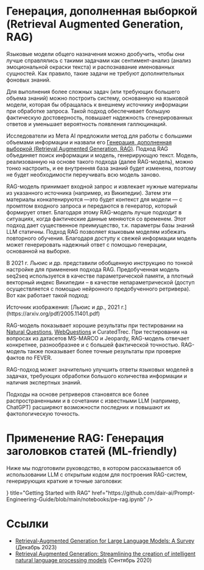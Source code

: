 # Генерация, дополненная выборкой (Retrieval Augmented Generation, RAG)


Языковые модели общего назначения можно дообучить, чтобы они лучше справлялись с такими задачами как сентимент-анализ (анализ эмоциональной окраски текста) и распознавание именованных сущностей. Как правило, такие задачи не требуют дополнительных фоновых знаний.

Для выполнения более сложных задач (или требующих большего объема знаний) можно построить систему, основанную на языковой модели, которая бы обращалась к внешнему источнику информации при обработке запроса. Такой подход обеспечивает большую фактическую достоверность, повышает надежность сгенерированных ответов и уменьшает вероятность появления галлюцинаций.

Исследователи из Мета AI предложили метод для работы с большими объемами информации и назвали его [Генерация, дополненная выборкой (Retrieval Augmented Generation, RAG)](https://ai.meta.com/blog/retrieval-augmented-generation-streamlining-the-creation-of-intelligent-natural-language-processing-models/). Подход RAG объединяет поиск информации и модель, генерирующую текст. Модель, реализованную на основе такого подхода (далее RAG-модель), можно тонко настроить, и ее внутренняя база знаний будет изменена, поэтому не будет необходимости переучивать всю модель заново.

RAG-модель принимает входной запрос и извлекает нужные материалы из указанного источника (например, из Википедии). Затем эти материалы конкатенируются —это будет контекст для модели — с промптом входного запроса и передаются в генератор, который формирует ответ. Благодаря этому RAG-модель лучше подходит в ситуациях, когда фактические данные меняются со временем. Этот подход дает существенное преимущество, т.к. параметры базы знаний LLM статичны. Подход RAG позволяет языковым моделям избежать повторного обучения. Благодаря доступу к свежей информации модель может генерировать надежный ответ с помощью генерации, основанной на выборке.

В 2021 г. Льюис и др. представили обобщенную инструкцию по тонкой настройке для применения подхода RAG. Предобученная модель seq2seq используется в качестве параметрической памяти, а плотный векторный индекс Википедии – в качестве непараметрической (доступ осуществляется с помощью нейронного предобученного ретривера). Вот как работает такой подход:

<Screenshot src={RAG} alt="RAG" />
Источник изображения: [Льюис и др., 2021 г.](https://arxiv.org/pdf/2005.11401.pdf) 

RAG-модель показывает хорошие результаты при тестировании на [Natural Questions](https://ai.google.com/research/NaturalQuestions), [WebQuestions](https://paperswithcode.com/dataset/webquestions) и CuratedTrec. При тестировании на вопросах из датасетов MS-MARCO и Jeopardy, RAG-модель отвечает конкретнее, разнообразнее и с большей фактической точностью. RAG-модель также показывает более точные результаты при проверке фактов по FEVER.

RAG-подход может значительно улучшить ответы языковых моделей в задачах, требующих обработки большого количества информации и наличия экспертных знаний.

Подходы на основе ретриверов становятся все более распространенными и в сочетании с известными LLM (например, ChatGPT) расширяют возможности последних и повышают их фактологическую точность.

# Применение RAG: Генерация заголовков статей (ML-friendly)

Ниже мы подготовили руководство, в котором рассказывается об использовании LLM с открытым кодом для построения RAG-систем, генерирующих краткие и точные заголовки:

<Cards>
    <Card
    icon={<CodeIcon/>}
    title="Getting Started with RAG"
    href="https://github.com/dair-ai/Prompt-Engineering-Guide/blob/main/notebooks/pe-rag.ipynb"
    />
</Cards>

# Ссылки

- [Retrieval-Augmented Generation for Large Language Models: A Survey](https://arxiv.org/abs/2312.10997) (Декабрь 2023)
- [Retrieval Augmented Generation: Streamlining the creation of intelligent natural language processing models](https://ai.meta.com/blog/retrieval-augmented-generation-streamlining-the-creation-of-intelligent-natural-language-processing-models/) (Сентябрь 2020)
